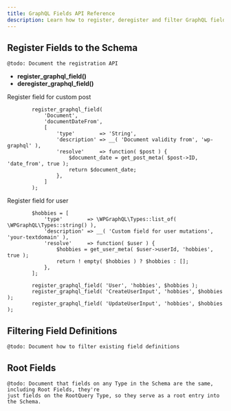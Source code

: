 ```yaml
---
title: GraphQL Fields API Reference
description: Learn how to register, deregister and filter GraphQL fields
---
```


## Register Fields to the Schema

`@todo: Document the registration API`

- **register_graphql_field()**
- **deregister_graphql_field()**

Register field for custom post

```
		register_graphql_field(
			'Document',
			'documentDateFrom',
			[
				'type'        => 'String',
				'description' => __( 'Document validity from', 'wp-graphql' ),
				'resolve'     => function( $post ) {
					$document_date = get_post_meta( $post->ID, 'date_from', true );
					return $document_date;
				},
			]
		);

```

Register field for user

```
		$hobbies = [
			'type'        => \WPGraphQL\Types::list_of( \WPGraphQL\Types::string() ),
			'description' => __( 'Custom field for user mutations', 'your-textdomain' ),
			'resolve'     => function( $user ) {
				$hobbies = get_user_meta( $user->userId, 'hobbies', true );
				return ! empty( $hobbies ) ? $hobbies : [];
			},
		];

		register_graphql_field( 'User', 'hobbies', $hobbies );
		register_graphql_field( 'CreateUserInput', 'hobbies', $hobbies );
		register_graphql_field( 'UpdateUserInput', 'hobbies', $hobbies );
```


## Filtering Field Definitions

`@todo: Document how to filter existing field definitions`

## Root Fields

```
@todo: Document that fields on any Type in the Schema are the same, including Root Fields, they're
just fields on the RootQuery Type, so they serve as a root entry into the Schema.
```

